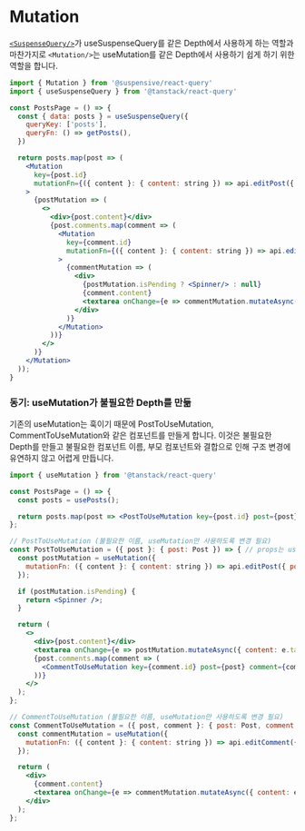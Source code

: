 
# Mutation

[`<SuspenseQuery/>`](/docs/react-query/SuspenseQuery)가 useSuspenseQuery를 같은 Depth에서 사용하게 하는 역할과 마찬가지로 `<Mutation/>`는 useMutation를 같은 Depth에서 사용하기 쉽게 하기 위한 역할을 합니다.

```jsx /Mutation/
import { Mutation } from '@suspensive/react-query'
import { useSuspenseQuery } from '@tanstack/react-query'

const PostsPage = () => {
  const { data: posts } = useSuspenseQuery({
    queryKey: ['posts'],
    queryFn: () => getPosts(),
  })

  return posts.map(post => (
    <Mutation
      key={post.id}
      mutationFn={({ content }: { content: string }) => api.editPost({ postId: post.id, content })}
    >
      {postMutation => (
        <>
          <div>{post.content}</div>
          {post.comments.map(comment => (
            <Mutation
              key={comment.id}
              mutationFn={({ content }: { content: string }) => api.editComment({ postId: post.id, commentId: comment.id, content })}
            >
              {commentMutation => (
                <div>
                  {postMutation.isPending ? <Spinner/> : null}
                  {comment.content}
                  <textarea onChange={e => commentMutation.mutateAsync({ content: e.target.value })} />
                </div>
              )}
            </Mutation>
          ))}
        </>
      )}
    </Mutation>
  ));
}
```

### 동기: useMutation가 불필요한 Depth를 만듦

기존의 useMutation는 훅이기 때문에 PostToUseMutation, CommentToUseMutation와 같은 컴포넌트를 만들게 합니다. 이것은 불필요한 Depth를 만들고 불필요한 컴포넌트 이름, 부모 컴포넌트와 결합으로 인해 구조 변경에 유연하지 않고 어렵게 만듭니다.

```jsx /useMutation/
import { useMutation } from '@tanstack/react-query'

const PostsPage = () => {
  const posts = usePosts();

  return posts.map(post => <PostToUseMutation key={post.id} post={post} />);
};

// PostToUseMutation (불필요한 이름, useMutation만 사용하도록 변경 필요)
const PostToUseMutation = ({ post }: { post: Post }) => { // props는 useMutation을 사용하기 위해 전달되어야 합니다.
  const postMutation = useMutation({
    mutationFn: ({ content }: { content: string }) => api.editPost({ postId: post.id, content }),
  });

  if (postMutation.isPending) {
    return <Spinner />;
  }

  return (
    <>
      <div>{post.content}</div>
      <textarea onChange={e => postMutation.mutateAsync({ content: e.target.value })} />
      {post.comments.map(comment => (
        <CommentToUseMutation key={comment.id} post={post} comment={comment} />
      ))}
    </>
  );
};

// CommentToUseMutation (불필요한 이름, useMutation만 사용하도록 변경 필요)
const CommentToUseMutation = ({ post, comment }: { post: Post, comment: Comment }) => { // props는 useMutation을 사용하기 위해 전달되어야 합니다.
  const commentMutation = useMutation({
    mutationFn: ({ content }: { content: string }) => api.editComment({ postId: post.id, commentId: comment.id, content }),
  });

  return (
    <div>
      {comment.content}
      <textarea onChange={e => commentMutation.mutateAsync({ content: e.target.value })} />
    </div>
  );
};
```
